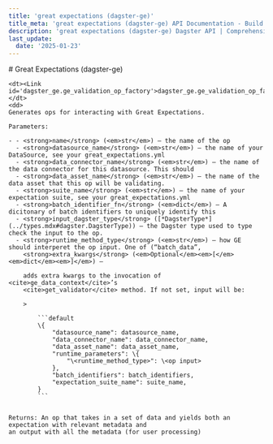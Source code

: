 ```yaml
---
title: 'great expectations (dagster-ge)'
title_meta: 'great expectations (dagster-ge) API Documentation - Build Better Data Pipelines | Python Reference Documentation for Dagster'
description: 'great expectations (dagster-ge) Dagster API | Comprehensive Python API documentation for Dagster, the data orchestration platform. Learn how to build, test, and maintain data pipelines with our detailed guides and examples.'
last_update:
  date: '2025-01-23'
---
```


<div class="section" id="great-expectations-dagster-ge">
# Great Expectations (dagster-ge)

<dl>

    <dt><Link id='dagster_ge.ge_validation_op_factory'>dagster_ge.ge_validation_op_factory</Link></dt>
    <dd>
    Generates ops for interacting with Great Expectations.

    Parameters: 

    - - <strong>name</strong> (<em>str</em>) – the name of the op
      - <strong>datasource_name</strong> (<em>str</em>) – the name of your DataSource, see your great_expectations.yml
      - <strong>data_connector_name</strong> (<em>str</em>) – the name of the data connector for this datasource. This should
      - <strong>data_asset_name</strong> (<em>str</em>) – the name of the data asset that this op will be validating.
      - <strong>suite_name</strong> (<em>str</em>) – the name of your expectation suite, see your great_expectations.yml
      - <strong>batch_identifier_fn</strong> (<em>dict</em>) – A dicitonary of batch identifiers to uniquely identify this
      - <strong>input_dagster_type</strong> ([*DagsterType*](../types.mdx#dagster.DagsterType)) – the Dagster type used to type check the input to the op.
      - <strong>runtime_method_type</strong> (<em>str</em>) – how GE should interperet the op input. One of (“batch_data”,
        <strong>extra_kwargs</strong> (<em>Optional</em><em>[</em><em>dict</em><em>]</em>) – 

        adds extra kwargs to the invocation of <cite>ge_data_context</cite>’s
        <cite>get_validator</cite> method. If not set, input will be:

        > 

            ```default
            \{
                "datasource_name": datasource_name,
                "data_connector_name": data_connector_name,
                "data_asset_name": data_asset_name,
                "runtime_parameters": \{
                    "\<runtime_method_type>": \<op input>
                },
                "batch_identifiers": batch_identifiers,
                "expectation_suite_name": suite_name,
            }
            ```


    Returns: An op that takes in a set of data and yields both an expectation with relevant metadata and
    an output with all the metadata (for user processing)

</dd>

</dl>
</div>
